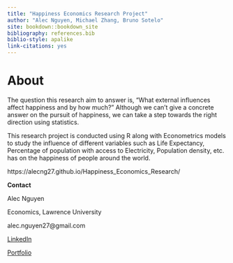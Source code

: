 ```yaml
--- 
title: "Happiness Economics Research Project"
author: "Alec Nguyen, Michael Zhang, Bruno Sotelo"
site: bookdown::bookdown_site
bibliography: references.bib
biblio-style: apalike
link-citations: yes
---
```



# About {-}

The question this research aim to answer is, “What external influences affect happiness and by how much?” Although we can’t give a concrete answer on the pursuit of happiness, we can take a step towards the right direction using statistics.

This research project is conducted using R along with Econometrics models to study the influence of different variables such as Life Expectancy, Percentage of population with access to Electricity, Population density, etc. has on the happiness of people around the world. 

https://alecng27.github.io/Happiness_Economics_Research/

**Contact**

Alec Nguyen

Economics, Lawrence University

alec.nguyen27@gmail.com

[LinkedIn](https://www.linkedin.com/in/alec-nguyen-about/)

[Portfolio](https://alecng27.github.io/Portfolio/)



